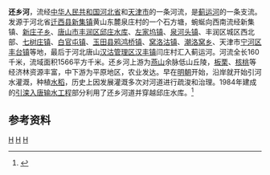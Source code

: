 '''还乡河'''，流经[[中华人民共和国|中华人民共和国]][[河北省|河北省]]和[[天津市|天津市]]的一条河流，是[[蓟运河|蓟运河]]的一条支流。发源于河北省[[迁西县|迁西县]][[新集镇_(迁西县)|新集镇]]黄山东麓泉庄村的一个石方塘，蜿蜒向西南流经新集镇、[[新庄子乡|新庄子乡]]、[[唐山市|唐山市]][[丰润区|丰润区]][[邱庄水库|邱庄水库]]、[[左家坞镇|左家坞镇]]、[[泉河头镇|泉河头镇]]、丰润区城区西北部、[[七树庄镇|七树庄镇]]、[[白官屯镇|白官屯镇]]、[[玉田县|玉田县]][[鸦鸿桥镇|鸦鸿桥镇]]、[[窝洛沽镇|窝洛沽镇]]、[[潮洛窝乡|潮洛窝乡]]、天津市[[宁河区|宁河区]][[丰台镇_(天津市)|丰台镇]]等地，最后于河北唐山[[汉沽管理区|汉沽管理区]][[汉丰镇|汉丰镇]]闫庄村汇入蓟运河。河流全长160千米，流域面积1566平方千米。还乡河上游为[[燕山|燕山]]余脉低山丘陵，[[板栗|板栗]]、[[核桃|核桃]]等经济林资源丰富，中下游为平原地区，农业发达。早在[[明朝|明朝]]开始，沿岸就开始引河水灌溉，种植[[水稻|水稻]]，历史上因发展灌溉多次对河道进行疏浚和治理。1984年建成的[[引滦入唐输水工程|引滦入唐输水工程]]部分利用了还乡河道并穿越邱庄水库。<ref name="中国河湖大典">{{cite book zh |author=《[[中国河湖大典|中国河湖大典]]》编纂委员会 |title=《中国河湖大典·海河卷》 |format=M |edition=1 |location=北京 |publisher=中国水利水电出版社 |date=2013年1月 |pages=18页 |id= ISBN 978-7-5170-0563-6}}</ref>

==参考资料==
{{reflist}}

{{海河}}

{{China-river-stub}}
[[Category:河北河流|H]]
[[Category:天津河流|H]]
[[Category:海河水系|H]]